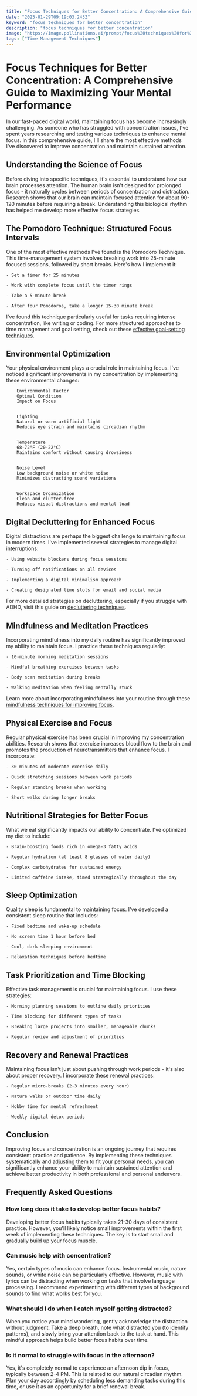 ```yaml
---
title: "Focus Techniques for Better Concentration: A Comprehensive Guide to Maximizing Your Mental Performance"
date: "2025-01-29T09:19:03.243Z"
keyword: "focus techniques for better concentration"
description: "focus techniques for better concentration"
image: "https://image.pollinations.ai/prompt/focus%20techniques%20for%20better%20concentration%2C%20realistic%20photo%2C%20high%20quality%2C%204k?width=1024&height=1024&nologo=true"
tags: ["Time Management Techniques"]
---
```



# Focus Techniques for Better Concentration: A Comprehensive Guide to Maximizing Your Mental Performance


In our fast-paced digital world, maintaining focus has become increasingly challenging. As someone who has struggled with concentration issues, I've spent years researching and testing various techniques to enhance mental focus. In this comprehensive guide, I'll share the most effective methods I've discovered to improve concentration and maintain sustained attention.



## Understanding the Science of Focus


Before diving into specific techniques, it's essential to understand how our brain processes attention. The human brain isn't designed for prolonged focus - it naturally cycles between periods of concentration and distraction. Research shows that our brain can maintain focused attention for about 90-120 minutes before requiring a break. Understanding this biological rhythm has helped me develop more effective focus strategies.



## The Pomodoro Technique: Structured Focus Intervals


One of the most effective methods I've found is the Pomodoro Technique. This time-management system involves breaking work into 25-minute focused sessions, followed by short breaks. Here's how I implement it:




    - Set a timer for 25 minutes

    - Work with complete focus until the timer rings

    - Take a 5-minute break

    - After four Pomodoros, take a longer 15-30 minute break



I've found this technique particularly useful for tasks requiring intense concentration, like writing or coding. For more structured approaches to time management and goal setting, check out these [effective goal-setting techniques](https://productivityprospect.com/blog/effective-goal-setting-techniques-for-personal-development/).



## Environmental Optimization


Your physical environment plays a crucial role in maintaining focus. I've noticed significant improvements in my concentration by implementing these environmental changes:




    
        Environmental Factor
        Optimal Condition
        Impact on Focus
    
    
        Lighting
        Natural or warm artificial light
        Reduces eye strain and maintains circadian rhythm
    
    
        Temperature
        68-72°F (20-22°C)
        Maintains comfort without causing drowsiness
    
    
        Noise Level
        Low background noise or white noise
        Minimizes distracting sound variations
    
    
        Workspace Organization
        Clean and clutter-free
        Reduces visual distractions and mental load
    




## Digital Decluttering for Enhanced Focus


Digital distractions are perhaps the biggest challenge to maintaining focus in modern times. I've implemented several strategies to manage digital interruptions:




    - Using website blockers during focus sessions

    - Turning off notifications on all devices

    - Implementing a digital minimalism approach

    - Creating designated time slots for email and social media



For more detailed strategies on decluttering, especially if you struggle with ADHD, visit this guide on [decluttering techniques](https://productivityprospect.com/blog/decluttering-techniques-for-people-with-adhd/).



## Mindfulness and Meditation Practices


Incorporating mindfulness into my daily routine has significantly improved my ability to maintain focus. I practice these techniques regularly:




    - 10-minute morning meditation sessions

    - Mindful breathing exercises between tasks

    - Body scan meditation during breaks

    - Walking meditation when feeling mentally stuck



Learn more about incorporating mindfulness into your routine through these [mindfulness techniques for improving focus](https://productivityprospect.com/blog/mindfulness-techniques-for-improving-focus-and-motivation/).



## Physical Exercise and Focus


Regular physical exercise has been crucial in improving my concentration abilities. Research shows that exercise increases blood flow to the brain and promotes the production of neurotransmitters that enhance focus. I incorporate:




    - 30 minutes of moderate exercise daily

    - Quick stretching sessions between work periods

    - Regular standing breaks when working

    - Short walks during longer breaks



## Nutritional Strategies for Better Focus


What we eat significantly impacts our ability to concentrate. I've optimized my diet to include:




    - Brain-boosting foods rich in omega-3 fatty acids

    - Regular hydration (at least 8 glasses of water daily)

    - Complex carbohydrates for sustained energy

    - Limited caffeine intake, timed strategically throughout the day



## Sleep Optimization


Quality sleep is fundamental to maintaining focus. I've developed a consistent sleep routine that includes:




    - Fixed bedtime and wake-up schedule

    - No screen time 1 hour before bed

    - Cool, dark sleeping environment

    - Relaxation techniques before bedtime



## Task Prioritization and Time Blocking


Effective task management is crucial for maintaining focus. I use these strategies:




    - Morning planning sessions to outline daily priorities

    - Time blocking for different types of tasks

    - Breaking large projects into smaller, manageable chunks

    - Regular review and adjustment of priorities



## Recovery and Renewal Practices


Maintaining focus isn't just about pushing through work periods - it's also about proper recovery. I incorporate these renewal practices:




    - Regular micro-breaks (2-3 minutes every hour)

    - Nature walks or outdoor time daily

    - Hobby time for mental refreshment

    - Weekly digital detox periods



## Conclusion


Improving focus and concentration is an ongoing journey that requires consistent practice and patience. By implementing these techniques systematically and adjusting them to fit your personal needs, you can significantly enhance your ability to maintain sustained attention and achieve better productivity in both professional and personal endeavors.



## Frequently Asked Questions


### How long does it take to develop better focus habits?

Developing better focus habits typically takes 21-30 days of consistent practice. However, you'll likely notice small improvements within the first week of implementing these techniques. The key is to start small and gradually build up your focus muscle.



### Can music help with concentration?

Yes, certain types of music can enhance focus. Instrumental music, nature sounds, or white noise can be particularly effective. However, music with lyrics can be distracting when working on tasks that involve language processing. I recommend experimenting with different types of background sounds to find what works best for you.



### What should I do when I catch myself getting distracted?

When you notice your mind wandering, gently acknowledge the distraction without judgment. Take a deep breath, note what distracted you (to identify patterns), and slowly bring your attention back to the task at hand. This mindful approach helps build better focus habits over time.



### Is it normal to struggle with focus in the afternoon?

Yes, it's completely normal to experience an afternoon dip in focus, typically between 2-4 PM. This is related to our natural circadian rhythm. Plan your day accordingly by scheduling less demanding tasks during this time, or use it as an opportunity for a brief renewal break.



